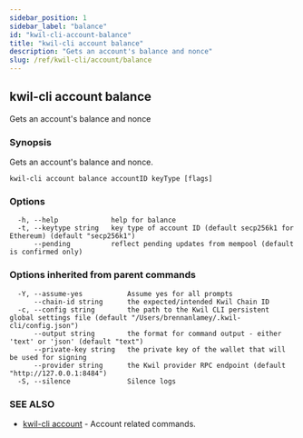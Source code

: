 ```yaml
---
sidebar_position: 1
sidebar_label: "balance"
id: "kwil-cli-account-balance"
title: "kwil-cli account balance"
description: "Gets an account's balance and nonce"
slug: /ref/kwil-cli/account/balance
---
```


## kwil-cli account balance

Gets an account's balance and nonce

### Synopsis

Gets an account's balance and nonce.

```
kwil-cli account balance accountID keyType [flags]
```

### Options

```
  -h, --help             help for balance
  -t, --keytype string   key type of account ID (default secp256k1 for Ethereum) (default "secp256k1")
      --pending          reflect pending updates from mempool (default is confirmed only)
```

### Options inherited from parent commands

```
  -Y, --assume-yes           Assume yes for all prompts
      --chain-id string      the expected/intended Kwil Chain ID
  -c, --config string        the path to the Kwil CLI persistent global settings file (default "/Users/brennanlamey/.kwil-cli/config.json")
      --output string        the format for command output - either 'text' or 'json' (default "text")
      --private-key string   the private key of the wallet that will be used for signing
      --provider string      the Kwil provider RPC endpoint (default "http://127.0.0.1:8484")
  -S, --silence              Silence logs
```

### SEE ALSO

* [kwil-cli account](/docs/ref/kwil-cli/account)	 - Account related commands.


